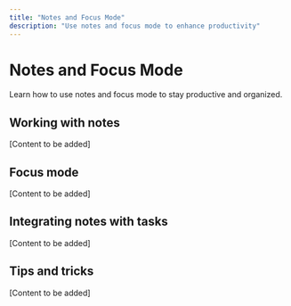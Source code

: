 ```yaml
---
title: "Notes and Focus Mode"
description: "Use notes and focus mode to enhance productivity"
---
```


# Notes and Focus Mode

Learn how to use notes and focus mode to stay productive and organized.

## Working with notes

[Content to be added]

## Focus mode

[Content to be added]

## Integrating notes with tasks

[Content to be added]

## Tips and tricks

[Content to be added]